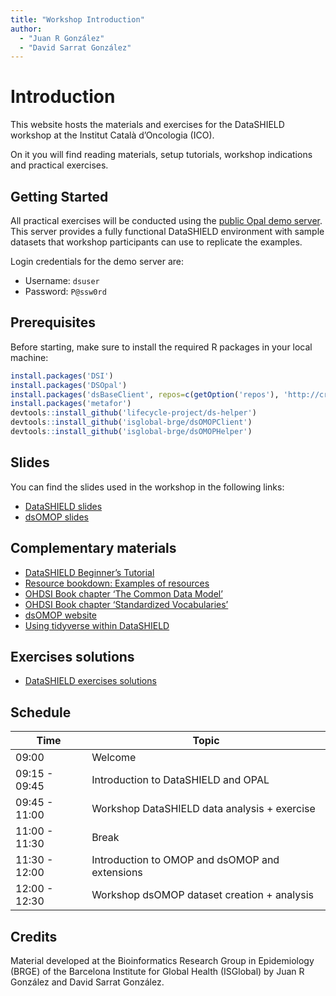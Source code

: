 ```yaml
---
title: "Workshop Introduction"
author: 
  - "Juan R González"
  - "David Sarrat González"
---
```


# Introduction

This website hosts the materials and exercises for the DataSHIELD workshop at the Institut Català d'Oncologia (ICO). 

On it you will find reading materials, setup tutorials, workshop indications and practical exercises.

## Getting Started

All practical exercises will be conducted using the [public Opal demo server](https://opal-demo.obiba.org/). This server provides a fully functional DataSHIELD environment with sample datasets that workshop participants can use to replicate the examples.

Login credentials for the demo server are:

- Username: `dsuser`
- Password: `P@ssw0rd`

## Prerequisites

Before starting, make sure to install the required R packages in your local machine:

```r
install.packages('DSI')
install.packages('DSOpal')
install.packages('dsBaseClient', repos=c(getOption('repos'), 'http://cran.datashield.org'), dependencies=TRUE)
install.packages('metafor')
devtools::install_github('lifecycle-project/ds-helper')
devtools::install_github('isglobal-brge/dsOMOPClient')
devtools::install_github('isglobal-brge/dsOMOPHelper')
```

## Slides

You can find the slides used in the workshop in the following links:

- [DataSHIELD slides](https://raw.githubusercontent.com/isglobal-brge/workshop_ICO/main/slides/datashield_slides.pdf)
- [dsOMOP slides](https://raw.githubusercontent.com/isglobal-brge/workshop_ICO/main/slides/dsomop_slides.pdf)

## Complementary materials

- [DataSHIELD Beginner's Tutorial](https://data2knowledge.atlassian.net/wiki/spaces/DSDEV/pages/931069953/Beginners+Tutorial+DataSHIELD+v6.1)
- [Resource bookdown: Examples of resources](https://isglobal-brge.github.io/resource_bookdown/resourcer.html#examples-of-resources)
- [OHDSI Book chapter 'The Common Data Model'](https://ohdsi.github.io/TheBookOfOhdsi/CommonDataModel.html)
- [OHDSI Book chapter 'Standardized Vocabularies'](https://ohdsi.github.io/TheBookOfOhdsi/StandardizedVocabularies.html)
- [dsOMOP website](https://isglobal-brge.github.io/dsOMOP/)
- [Using tidyverse within DataSHIELD](https://cran.r-project.org/web/packages/dsTidyverseClient/vignettes/dstidyverse.html)

## Exercises solutions

- [DataSHIELD exercises solutions](https://raw.githubusercontent.com/isglobal-brge/workshop_ICO/refs/heads/main/solutions/datashield_solutions.R)

## Schedule

| Time          | Topic                                          |
|---------------|------------------------------------------------|
| 09:00         | Welcome                                        |
| 09:15 - 09:45 | Introduction to DataSHIELD and OPAL            |
| 09:45 - 11:00 | Workshop DataSHIELD data analysis + exercise   |
| 11:00 - 11:30 | Break                                          |
| 11:30 - 12:00 | Introduction to OMOP and dsOMOP and extensions |
| 12:00 - 12:30 | Workshop dsOMOP dataset creation + analysis    |

## Credits

Material developed at the Bioinformatics Research Group in Epidemiology (BRGE) of the Barcelona Institute for Global Health (ISGlobal) by Juan R González and David Sarrat González.

